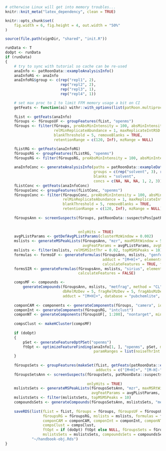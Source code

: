 ```r

# otherwise Linux will get into memory troubles...
knitr::knit_meta("latex_dependency", clean = TRUE)

knitr::opts_chunk$set(
    fig.width = 6, fig.height = 4, out.width = "50%"
)

source(file.path(vignDir, "shared", "init.R"))

runData <- T
doOpt <- runData
if (runData)
{
    # try to sync with tutorial so cache can be re-used
    anaInfo <- patRoonData::exampleAnalysisInfo()
    anaInfoRG <- anaInfo
    anaInfoRG$group <- c(rep("repl1", 2),
                         rep("repl2", 2),
                         rep("repl3", 1),
                         rep("repl4", 1))

    # set max proc to 1 to limit FFM memory usage a bit on CI
    getFeats <- function(ai) withr::with_options(list(patRoon.multiproc.max = 1), findFeatures(ai, "openms", noiseThrInt = 2E4))
    
    fList <- getFeats(anaInfo)
    fGroups <- fGroupsUF <- groupFeatures(fList, "openms")
    fGroups <- filter(fGroups, preAbsMinIntensity = 100, absMinIntensity = 10000,
                      relMinReplicateAbundance = 1, maxReplicateIntRSD = 0.75,
                      blankThreshold = 5, removeBlanks = TRUE,
                      retentionRange = c(120, Inf), mzRange = NULL)

    fListRG <- getFeats(anaInfoRG)
    fGroupsRG <- groupFeatures(fListRG, "openms")
    fGroupsRG <- filter(fGroupsRG, preAbsMinIntensity = 100, absMinIntensity = 10000)
    
    anaInfoConc <- generateAnalysisInfo(paths = patRoonData::exampleDataPath(),
                                        groups = c(rep("solvent", 3), rep("standard", 3)),
                                        blanks = "solvent",
                                        concs = c(NA, NA, NA, 1, 2, 3))
    fListConc <- getFeats(anaInfoConc)
    fGroupsConc <- groupFeatures(fListConc, "openms")
    fGroupsConc <- filter(fGroupsConc, preAbsMinIntensity = 100, absMinIntensity = 10000,
                          relMinReplicateAbundance = 1, maxReplicateIntRSD = 0.75,
                          blankThreshold = 5, removeBlanks = TRUE,
                          retentionRange = c(120, Inf), mzRange = NULL)
    
    fGroupsAnn <- screenSuspects(fGroups, patRoonData::suspectsPos[patRoonData::suspectsPos$name %in%
                                                                       c("1H-benzotriazole", "N-Phenyl urea",
                                                                         "2-Hydroxyquinoline", "DEET"), ],
                                 onlyHits = TRUE)
    avgPListParams <- getDefAvgPListParams(clusterMzWindow = 0.002)
    mslists <- generateMSPeakLists(fGroupsAnn, "mzr", maxMSRtWindow = 5, precursorMzWindow = 4,
                                   avgFeatParams = avgPListParams, avgFGroupParams = avgPListParams)
    mslists <- filter(mslists, relMSMSIntThr = 0.02, topMSMSPeaks = 10)
    formulas <- formsGF <- generateFormulas(fGroupsAnn, mslists, "genform", relMzDev = 5,
                                            adduct = "[M+H]+", elements = "CHNOPSCl",
                                            calculateFeatures = TRUE, featThresholdAnn = 0.75)
    formsSIR <- generateFormulas(fGroupsAnn, mslists, "sirius", elements = "CHNOPSCl", adduct = "[M+H]+",
                                 calculateFeatures = FALSE)

    compsMF <- compounds <-
        generateCompounds(fGroupsAnn, mslists, "metfrag", method = "CL",
                          dbRelMzDev = 5, fragRelMzDev = 5, fragAbsMzDev = 0.002,
                          adduct = "[M+H]+", database = "pubchemlite", maxCandidatesToStop = 5000)
    
    componCAM <- components <- generateComponents(fGroups, "camera", ionization = "positive")
    componInt <- generateComponents(fGroupsRG, "intclust")
    componNT <- generateComponents(fGroupsUF[, 1:200], "nontarget", minlength = 3, ionization = "positive")
    
    compsClust <- makeHCluster(compsMF)
    
    if (doOpt)
    {
        pSet <- generateFeatureOptPSet("openms")
        ftOpt <- optimizeFeatureFinding(anaInfo[1, ], "openms", pSet, maxIterations = 2,
                                        paramRanges = list(noiseThrInt = c(1500, Inf)))
    }
    
    fGroupsSets <- groupFeatures(makeSet(fList, getFeats(patRoonData::exampleAnalysisInfo("negative")),
                                         adducts = c("[M+H]+", "[M-H]-")), "openms")
    fGroupsSetsAnn <- screenSuspects(fGroupsSets, patRoonData::suspectsPos[patRoonData::suspectsPos$name
                                                                           == "Monuron", -2],
                                     onlyHits = TRUE)
    mslistsSets <- generateMSPeakLists(fGroupsSetsAnn, "mzr", maxMSRtWindow = 5, precursorMzWindow = 4,
                                       avgFeatParams = avgPListParams, avgFGroupParams = avgPListParams)
    mslistsSets <- filter(mslistsSets, topMSMSPeaks = 10)
    compoundsSets <- generateCompounds(fGroupsSetsAnn, mslistsSets, "metfrag", database = "pubchemlite")
    
    saveRDS(list(fList = fList, fGroups = fGroups, fGroupsUF = fGroupsUF, fListRG = fListRG,
                 fGroupsRG = fGroupsRG, mslists = mslists, formulas = formulas, compsMF = compsMF,
                 componCAM = componCAM, componInt = componInt, componNT = componNT,
                 compsClust = compsClust,
                 ftOpt = if (doOpt) ftOpt else NULL, fGroupsSets = fGroupsSets, fGroupsSetsAnn = fGroupsSetsAnn,
                 mslistsSets = mslistsSets, compoundsSets = compoundsSets),
            "~/handbook-obj.Rds")
}
```

```css
```
